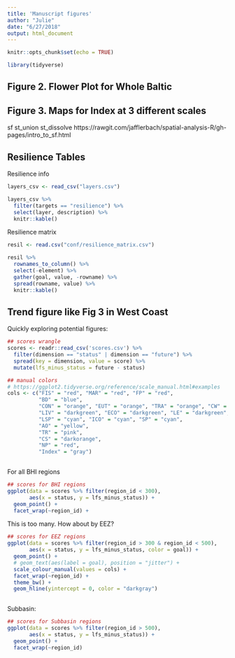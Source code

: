 ```yaml
---
title: 'Manuscript figures'
author: "Julie"
date: "6/27/2018"
output: html_document
---
```


```r
knitr::opts_chunk$set(echo = TRUE)

library(tidyverse)

```

## Figure 2. Flower Plot for Whole Baltic

<add text here>

<!---
![](reports/figures/BHI_regions/flower_Baltic.png)
--->

## Figure 3. Maps for Index at 3 different scales

<!---
a) 42 BHI regions
![](reports/figures/BHI_regions/map_Index.png)

b) 9 EEZs

![](reports/figures/EEZ/map_Index.png)

c) 17 Subbasins

![](reports/figures/SUBBASIN/map_Index.png)

--->
sf
st_union
st_dissolve
https://rawgit.com/jafflerbach/spatial-analysis-R/gh-pages/intro_to_sf.html



## Resilience Tables

Resilience info

```r
layers_csv <- read_csv("layers.csv")

layers_csv %>%
  filter(targets == "resilience") %>%
  select(layer, description) %>%
  knitr::kable()

```

Resilience matrix

```r
resil <- read.csv("conf/resilience_matrix.csv")

resil %>%
  rownames_to_column() %>% 
  select(-element) %>%
  gather(goal, value, -rowname) %>% 
  spread(rowname, value) %>%
  knitr::kable()

```



## Trend figure like Fig 3 in West Coast

Quickly exploring potential figures: 

```r
## scores wrangle 
scores <- readr::read_csv('scores.csv') %>%
  filter(dimension == "status" | dimension == "future") %>%
  spread(key = dimension, value = score) %>%
  mutate(lfs_minus_status = future - status)

## manual colors
# https://ggplot2.tidyverse.org/reference/scale_manual.html#examples
cols <- c("FIS" = "red", "MAR" = "red", "FP" = "red",
          "BD" = "blue",
          "CON" = "orange", "EUT" = "orange", "TRA" = "orange", "CW" = "orange",
          "LIV" = "darkgreen", "ECO" = "darkgreen", "LE" = "darkgreen",
          "LSP" = "cyan", "ICO" = "cyan", "SP" = "cyan",
          "AO" = "yellow",
          "TR" = "pink", 
          "CS" = "darkorange", 
          "NP" = "red",
          "Index" = "gray")
          
```


For all BHI regions
```r
## scores for BHI regions
ggplot(data = scores %>% filter(region_id < 300), 
       aes(x = status, y = lfs_minus_status)) + 
  geom_point() + 
  facet_wrap(~region_id) + 
```

This is too many. How about by EEZ?
```r
## scores for EEZ regions
ggplot(data = scores %>% filter(region_id > 300 & region_id < 500), 
       aes(x = status, y = lfs_minus_status, color = goal)) + 
  geom_point() + 
  # geom_text(aes(label = goal), position = "jitter") + 
  scale_colour_manual(values = cols) + 
  facet_wrap(~region_id) +
  theme_bw() +
  geom_hline(yintercept = 0, color = "darkgray")
  
```

Subbasin:
```r
## scores for Subbasin regions
ggplot(data = scores %>% filter(region_id > 500), 
       aes(x = status, y = lfs_minus_status)) + 
  geom_point() + 
  facet_wrap(~region_id)
```

